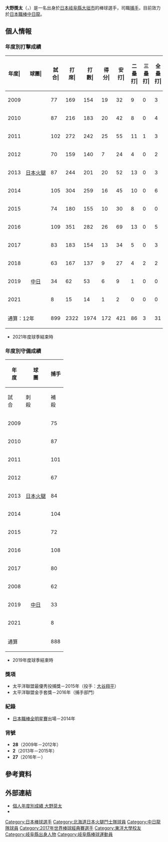 {{Infobox NPB player|
|name=大野獎太|
|image=Shota Ohno on March 16, 2012.jpg|
|width=300|
|position=捕手|
|team=中日龍|
|number=27|
|bats=右|
|throws=右|
|birthdate={{birth_date_and_age|1987|1|13|mf=y}}|
|birthplace={{JPN}}[[岐阜縣|岐阜縣]][[大垣市|大垣市]]|
|debutdate=4月5日
|debutyear=2009年
|debutteam=北海道日本火腿鬥士
|statyear=2021年球季
|stat1label=打擊率
|stat1value=0.213
|stat2label=全壘打
|stat2value=31
|stat3label=打點
|stat3value=168
|stat4label=盜壘
|stat4value=3
|teams=<nowiki></nowiki>
* 岐阜縣立岐阜綜合學園高等學校
* [[東洋大學|東洋大學]]
* [[北海道日本火腿鬥士|北海道日本火腿鬥士]]（2009年－2017年）
* [[中日龍|中日龍]] (2018年－)
}}
{{MedalTableTop}}
{{MedalSport|男子[[棒球|棒球]]}}
{{MedalCountry|{{JPN}}}}
{{MedalCompetition|[[世界棒球經典賽|世界棒球經典賽]]}}
{{MedalBronze|[[2017年世界棒球經典賽|2017年 洛杉磯]]|隊際}}
{{MedalBottom}}
{{Japanese|japanese=大野 奨太|kana=おおの しょうた|romaji=Ohno Shota}}

'''大野獎太'''（{{jpn|j=大野 奨太|hg=おおの しょうた|rm=Ohno Shota}}，{{bd|1987年|1月13日|catIdx=Ohno, Shota}}）是一名出身於[[日本|日本]][[岐阜縣|岐阜縣]][[大垣市|大垣市]]的棒球選手，司職[[捕手|捕手]]，目前效力於[[日本職棒|日本職棒]][[中日龍|中日龍]]。

== 個人情報 ==
=== 年度別打擊成績 ===
{| class="wikitable" style="text-align:right; font-size:small"
|-bgcolor="#efefef"
!年度|!!球團|!!試合|!!打<br>席|!!打<br>數|!!得分|!!安打|!!二<br>壘<br>打|!!三<br>壘<br>打|!!全<br>壘<br>打|!!壘<br>打<br>數|!!打點|!!盜壘|!!盜<br>壘<br>刺|!!觸擊|!!犧<br>牲<br>打|!!保送|!!敬遠|!!觸身|!!三振|!!雙殺|!!打<br>擊<br>率|!!上<br>壘<br>率|!!長<br>打<br>率|!!OPS
|-
|style="text-align:center;"|2009
|rowspan="9" style="text-align: center; white-space:nowrap;"|[[北海道日本火腿鬥士|日本火腿]]
|77||169||154||19||32||9||0||3||50||15||0||0||5||0||6||0||4||43||2||.208||.256||.325||.581
|-
|style="text-align:center;"|2010
|87||216||183||20||42||8||0||4||62||16||1||0||13||0||19||0||1||36||5||.230||.305||.339||.644
|-
|style="text-align:center;"|2011
|102||272||242||25||55||11||1||3||77||17||0||1||8||0||14||0||8||44||4||.227||.292||.318||.610
|-
|style="text-align:center;"|2012
|70||159||140||7||24||4||0||2||34||11||0||2||9||0||8||0||2||30||2||.171||.227||.243||.470
|-
|style="text-align:center;"|2013
|87||244||201||20||52||13||0||3||74||19||0||0||15||0||25||2||3||35||3||.259||.349||.368||.718
|-
|style="text-align:center;"|2014
|105||304||259||16||45||10||0||6||73||19||0||0||19||2||19||0||5||52||6||.174||.242||.282||.524
|-
|style="text-align:center;"|2015
|74||180||155||10||30||8||0||0||38||10||1||0||8||0||16||0||1||29||6||.194||.273||.245||.518
|-
|style="text-align:center;"|2016
|109||351||282||26||69||13||0||5||97||35||1||0||31||0||25||0||13||63||6||.245||.334||.344||.678
|-
|style="text-align:center;"|2017
|83||183||154||13||34||5||0||3||48||13||0||1||8||1||16||0||4||30||1||.221||.309||.312||.621
|-
|style="text-align:center;"|2018
|rowspan="3" style="text-align:center; white-space:nowrap;"|[[中日龍|中日]]
|63||167||137||9||27||4||2||2||41||10||0||0||9||0||20||2||1||31||2||.197||.304||.299||.603
|-
|style="text-align:center;"|2019
|34||62||53||6||9||1||0||0||10||3||0||0||3||1||5||0||0||9||2||.170||.237||.189||.426
|-
|style="text-align:center;"|2021
|8||15||14||1||2||0||0||0||2||0||0||0||0||0||1||0||0||5||1||.143||.200||.143||.343
|-
!colspan="2"|通算：12年
|899||2322||1974||172||421||86||3||31||606||168||3||4||128||4||174||4||42||407||40||.213||.291||.307||.520
|}
* 2021年度球季結束時

=== 年度別守備成績 ===
{| class="wikitable" style="text-align: right; font-size: small;"
!rowspan="2"|年<br />度!!rowspan="2"|球<br />團!!colspan="11"|捕手
|-
!試<br>合!!刺<br>殺!!補<br>殺!!失<br>誤!!雙<br>殺!!守<br>備<br>率!!捕<br>逸!!企<br>圖<br>數!!被<br>盜<br>壘!!盜<br>壘<br>刺!!阻<br>殺<br>率
|-
|style="text-align:center;"|2009
|rowspan="9" style="text-align: center; white-space:nowrap;"|[[北海道日本火腿鬥士|日本火腿]]
|75||304||27||2||3||1||.994||37||27||10||.270
|-
|style="text-align:center;"|2010
|87||400||27||1||2||1||.998||30||20||10||.333
|-
|style="text-align:center;"|2011
|101||528||53||2||6||5||.997||62||40||22||'''.323'''
|-
|style="text-align:center;"|2012
|67||282||37||2||6||3||.994||46||31||15||.326
|-
|style="text-align:center;"|2013
|84||370||67||2||13||4||.995||57||33||24||'''.421'''
|-
|style="text-align:center;"|2014
|104||654||77||3||'''14'''||4||.996||61||40||21||.344
|-
|style="text-align:center;"|2015
|72||402||41||2||2||1||.996||29||21||8||.276
|-
|style="text-align:center;"|2016
|108||714||63||2||7||4||.997||42||29||13||.310
|-
|style="text-align:center;"|2017
|80||395||34||2||1||3||.995||41||37||4||.098
|-
|style="text-align:center;"|2008
|rowspan="3" style="text-align:center; white-space:nowrap;"|[[中日龍|中日]]
|62||334||43||3||4||3||.992||56||45||11||.196
|-
|style="text-align:center;"|2019
|33||132||12||1||0||1||.993||12||11||1||.083
|-
|style="text-align:center;"|2021
|8||33||4||0||1||0||.1000||0||0||0||----
|-
!colspan="2"|通算
|888||4544||485||22||58||30||.996||473||334||139||.294
|}
* 2019年度球季結束時

=== 獎項 ===
* 太平洋聯盟最優秀投捕獎－2015年（投手：[[大谷翔平|大谷翔平]]）
* 太平洋聯盟金手套獎－2016年（捕手部門）

=== 紀錄 ===
* [[日本職棒全明星賽|日本職棒全明星賽]]出場－2014年

=== 背號 ===
* '''28'''（2009年－2012年）
* '''2'''（2013年－2015年）
* '''27'''（2016年－）

== 參考資料 ==
{{reflist}}

== 外部連結 ==
* [http://npb.jp/bis/players/61365118.html 個人年度別成績 大野奨太] {{Wayback|url=http://npb.jp/bis/players/61365118.html |date=20210116143431 }} {{ja icon}}
* {{Baseballstats|brm=ono---001sho}}

{{中日龍球團球員名單}}
{{2017年第四屆世界棒球經典賽日本成棒代表隊}}
{{DEFAULTSORT:Ohno, Shota}}
[[Category:日本棒球選手|Category:日本棒球選手]]
[[Category:北海道日本火腿鬥士隊球員|Category:北海道日本火腿鬥士隊球員]]
[[Category:中日龍隊球員|Category:中日龍隊球員]]
[[Category:2017年世界棒球經典賽選手|Category:2017年世界棒球經典賽選手]]
[[Category:東洋大學校友|Category:東洋大學校友]]
[[Category:岐阜縣出身人物|Category:岐阜縣出身人物]]
[[Category:岐阜縣棒球運動員|Category:岐阜縣棒球運動員]]
